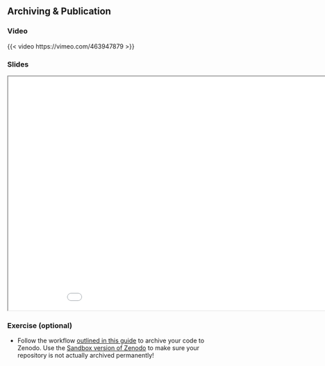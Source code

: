 ## Archiving & Publication

### Video

{{< video https://vimeo.com/463947879 >}}


### Slides
```{=html}
<iframe class="slide-deck" src="../slides/slides_archiving_publishing.html" title="Archiving Publishing" width="960" height="540">
</iframe>
```

### Exercise (optional)

* Follow the workflow [outlined in this guide](https://guides.github.com/activities/citable-code/) to archive your code to Zenodo.
Use the [Sandbox version of Zenodo](http://sandbox.zenodo.org/) to make sure your repository is not actually archived permanently!

